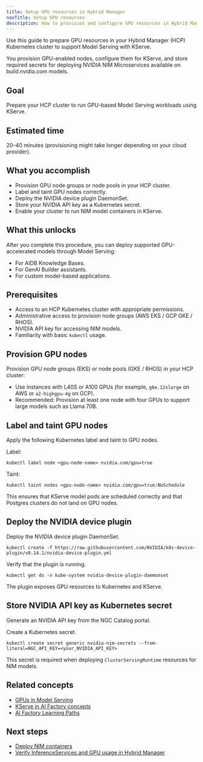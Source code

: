 ```yaml
---
title: Setup GPU resources in Hybrid Manager
navTitle: Setup GPU resources
description: How to provision and configure GPU resources in Hybrid Manager to support Model Serving.
---
```


Use this guide to prepare GPU resources in your Hybrid Manager (HCP) Kubernetes cluster to support Model Serving with KServe.

You provision GPU-enabled nodes, configure them for KServe, and store required secrets for deploying NVIDIA NIM Microservices available on build.nvidia.com models.

## Goal

Prepare your HCP cluster to run GPU-based Model Serving workloads using KServe.

## Estimated time

20–40 minutes (provisioning might take longer depending on your cloud provider).

## What you accomplish

-   Provision GPU node groups or node pools in your HCP cluster.
-   Label and taint GPU nodes correctly.
-   Deploy the NVIDIA device plugin DaemonSet.
-   Store your NVIDIA API key as a Kubernetes secret.
-   Enable your cluster to run NIM model containers in KServe.

## What this unlocks

After you complete this procedure, you can deploy supported GPU-accelerated models through Model Serving:

-   For AIDB Knowledge Bases.
-   For GenAI Builder assistants.
-   For custom model-based applications.

## Prerequisites

-   Access to an HCP Kubernetes cluster with appropriate permissions.
-   Administrative access to provision node groups (AWS EKS / GCP GKE / RHOS).
-   NVIDIA API key for accessing NIM models.
-   Familiarity with basic `kubectl` usage.

## Provision GPU nodes

Provision GPU node groups (EKS) or node pools (GKE / RHOS) in your HCP cluster:

-   Use instances with L40S or A100 GPUs (for example, `g6e.12xlarge` on AWS or `a2-highgpu-4g` on GCP).
-   Recommended: Provision at least one node with four GPUs to support large models such as Llama 70B.

## Label and taint GPU nodes

Apply the following Kubernetes label and taint to GPU nodes.

Label:

```shell
kubectl label node <gpu-node-name> nvidia.com/gpu=true
```

Taint:

```shell
kubectl taint nodes <gpu-node-name> nvidia.com/gpu=true:NoSchedule
```

This ensures that KServe model pods are scheduled correctly and that Postgres clusters do not land on GPU nodes.

## Deploy the NVIDIA device plugin

Deploy the NVIDIA device plugin DaemonSet.

```shell
kubectl create -f https://raw.githubusercontent.com/NVIDIA/k8s-device-plugin/v0.14.1/nvidia-device-plugin.yml
```

Verify that the plugin is running.

```shell
kubectl get ds -n kube-system nvidia-device-plugin-daemonset
```

The plugin exposes GPU resources to Kubernetes and KServe.

## Store NVIDIA API key as Kubernetes secret

Generate an NVIDIA API key from the NGC Catalog portal.

Create a Kubernetes secret.

```shell
kubectl create secret generic nvidia-nim-secrets --from-literal=NGC_API_KEY=<your_NVIDIA_API_KEY>
```

This secret is required when deploying `ClusterServingRuntime` resources for NIM models.

## Related concepts

-   [GPUs in Model Serving](../../model/gpu.mdx)
-   [KServe in AI Factory concepts](../../model/serving.mdx)
-   [AI Factory Learning Paths](../paths/)

## Next steps

-   [Deploy NIM containers](/edb-postgres-ai/latest/ai-factory/learn/how-to/model-serving/deploy-nim-container/)
-   [Verify InferenceServices and GPU usage in Hybrid Manager](./verify-models.mdx)

```

```
